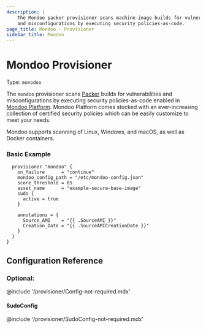 ```yaml
---
description: |
    The Mondoo packer provisioner scans machine-image builds for vulnerabilities
    and misconfigurations by executing security policies-as-code.
page_title: Mondoo - Provisioner
sidebar_title: Mondoo
---
```


# Mondoo Provisioner

Type: `monodoo`

The `mondoo` provisioner scans [Packer](https://www.packer.io)
builds for vulnerabilities and misconfigurations by executing security
policies-as-code enabled in [Mondoo Platform](https://console.mondoo.com).
Mondoo Platform comes stocked with an ever-increasing collection of
certified security policies which can be easily customize to meet your needs.

Mondoo supports scanning of Linux, Windows, and macOS, as well as Docker containers.

### Basic Example

```hcl
  provisioner "mondoo" {
    on_failure      = "continue"
    mondoo_config_path = "/etc/mondoo-config.json"
    score_threshold = 85
    asset_name      = "example-secure-base-image"
    sudo {
      active = true
    }

    annotations = {
      Source_AMI    = "{{ .SourceAMI }}"
      Creation_Date = "{{ .SourceAMICreationDate }}"
    }
  }
}
```

## Configuration Reference

### Optional:
@include '/provisioner/Config-not-required.mdx'

#### SudoConfig
@include '/provisioner/SudoConfig-not-required.mdx'
